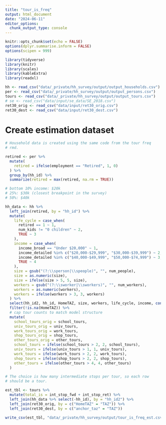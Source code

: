```yaml
---
title: "tour_is_freq"
output: html_document
date: "2024-06-11"
editor_options: 
  chunk_output_type: console
---
```


```r
knitr::opts_chunk$set(echo = FALSE)
options(dplyr.summarise.inform = FALSE)
options(scipen = 999)

library(tidyverse)
library(knitr)
library(scales)
library(kableExtra)
library(readxl)
```

```r
hh <- read_csv("data/_private/hh_survey/output/output_households.csv")
per <- read_csv("data/_private/hh_survey/output/output_persons.csv")
tours <- read_csv("data/_private/hh_survey/output/output_tours.csv")
# se <- read_csv("data/input/se_data/SE_2018.csv")
ret30_orig <- read_csv("data/input/ret30_orig.csv")
ret30_dest <- read_csv("data/input/ret30_dest.csv")

```

# Create estimation dataset

```r
# Household data is created using the same code from the tour freq
# rmd.

retired <- per %>%
  mutate(
    retired = ifelse(employment == "Retired", 1, 0)
  ) %>%
  group_by(hh_id) %>%
  summarize(retired = max(retired, na.rm = TRUE))

# bottom 10% income: $20k
# 25%: $30k (closest breakpoint in the survey)
# 50%: $40k

hh_data <- hh %>%
  left_join(retired, by = "hh_id") %>%
  mutate(
    life_cycle = case_when(
      retired == 1 ~ 1,
      num_kids != "0 children" ~ 2,
      TRUE ~ 3
    ),
    income = case_when(
      income_broad == "Under $20,000" ~ 1,
      income_detailed %in% c("$20,000-$29,999", "$30,000-$39,999") ~ 2,
      income_detailed %in% c("$40,000-$49,999", "$50,000-$74,999") ~ 3,
      TRUE ~ 4
    ),
    size = gsub("(?:\\sperson|\\speople)", "", num_people),
    size = as.numeric(size),
    size = ifelse(size > 5, 5, size),
    workers = gsub("(?:\\sworker|\\sworkers)", "", num_workers),
    workers = as.numeric(workers),
    workers = ifelse(workers > 3, 3, workers)
  ) %>%
  select(hh_id2, hh_id, HomeTAZ, size, workers, life_cycle, income, contains("_tours")) %>%
  filter(!is.na(HomeTAZ)) %>%
  # cap tour counts to match model structure
  mutate(
    school_tours_orig = school_tours,
    univ_tours_orig = univ_tours,
    work_tours_orig = work_tours,
    shop_tours_orig = shop_tours,
    other_tours_orig = other_tours,
    school_tours = ifelse(school_tours > 2, 2, school_tours),
    univ_tours = ifelse(univ_tours > 1, 1, univ_tours),
    work_tours = ifelse(work_tours > 2, 2, work_tours),
    shop_tours = ifelse(shop_tours > 2, 2, shop_tours),
    other_tours = ifelse(other_tours > 4, 4, other_tours)
  )
```

```r
# The choice is how many intermediate stops per tour, so each row
# should be a tour.

est_tbl <- tours %>%
  mutate(total_is = int_stop_fwd + int_stop_ret) %>%
  left_join(hh_data %>% select(-hh_id), by = "hh_id2") %>%
  left_join(ret30_orig, by = c("HomeTAZ" = "TAZ")) %>%
  left_join(ret30_dest, by = c("anchor_taz" = "TAZ"))
```

```r
write_csv(est_tbl, "data/_private/hh_survey/output/tour_is_freq_est.csv", na = "")
```
